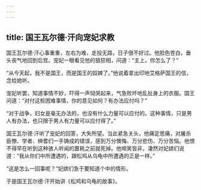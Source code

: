 ```yaml
---
---
---
```

title: 国王瓦尔德·汗向宠妃求教
---




国王瓦尔德·汗心事重重，左右为难，走投无路，日子很不好过。他脸色苍白，垂头丧气地回到后宫。宠妃一眼看见他的狼狈相，问道：“主上，你怎么了？”

“从今天起，我不是国王，而是国王的奴婢了。”他说着拿出印地艾格萨国王的信，念给她听。

宠妃听罢，知道事情不妙，吓得一声恸哭起来，气急败坏地乱扯身上的衣服。国王问道：“对付这桩困难事情，你的意见如何？有办法应付吗？”

“对于战争，妇女是毫无办法的，也没有什么力量可以应付的。这种事情，只是男人有办法，也只限于男人有力量可以应付得了。”

国王瓦尔德·汗听了宠妃的回答，大失所望。当此紧急关头，他痛定思痛，对屠杀臣僚、学者、绅耆们一手铸成的错误，感到万分懊悔、万分悲伤、万分苦恼。他恨不得早在听到这种骇人听闻的噩耗之前就死掉。他啼笑皆非，凄然对妃嫔们说道：“我从你们中所遭遇的，跟松鸡从乌龟中所遭遇的正是一样。”

“这是怎么一回事呢？”妃嫔们急于要知道个中的情形。

于是国王瓦尔德·汗开始讲《松鸡和乌龟的故事》。